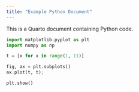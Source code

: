 ```yaml
---
title: "Example Python Document"
---
```


This is a Quarto document containing Python code.

```python
import matplotlib.pyplot as plt
import numpy as np

t = [x for x in range(1, 11)]

fig, ax = plt.subplots()
ax.plot(t, t);

plt.show()
```